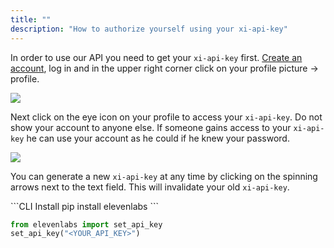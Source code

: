 ```yaml
---
title: ""
description: "How to authorize yourself using your xi-api-key"
---
```


In order to use our API you need to get your `xi-api-key` first.
[Create an account](https://beta.elevenlabs.io/sign-up), log in
and in the upper right corner click on your profile picture -> profile.

<Frame caption="Visit profile">
  <img src="/images/visit-profile.png" />
</Frame>

Next click on the eye icon on your profile to access your `xi-api-key`.
Do not show your account to anyone else. If someone gains access to your `xi-api-key`
he can use your account as he could if he knew your password.

<Frame caption="Profile settings">
  <img src="/images/profile-settings.png" />
</Frame>

You can generate a new `xi-api-key` at any time by clicking on the spinning arrows
next to the text field. This will invalidate your old `xi-api-key`.



<RequestExample>
```CLI Install
pip install elevenlabs
```

</RequestExample>


<ResponseExample>

```Python Python
from elevenlabs import set_api_key
set_api_key("<YOUR_API_KEY>")
```
</ResponseExample>